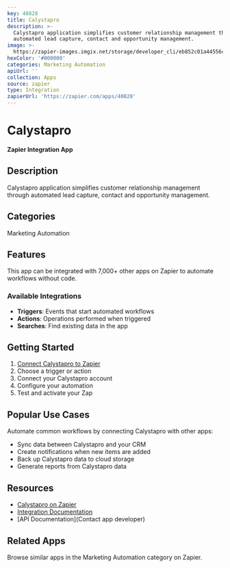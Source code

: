 ```yaml
---
key: 40828
title: Calystapro
description: >-
  Calystapro application simplifies customer relationship management through
  automated lead capture, contact and opportunity management.
image: >-
  https://zapier-images.imgix.net/storage/developer_cli/eb852c01a44556c8b82077a2181a7721.png?auto=format%2Ccompress&ixlib=python-3.0.0&q=50
hexColor: '#000000'
categories: Marketing Automation
apiUrl: ''
collection: Apps
source: zapier
type: Integration
zapierUrl: 'https://zapier.com/apps/40828'
---
```

# Calystapro

**Zapier Integration App**

## Description

Calystapro application simplifies customer relationship management through automated lead capture, contact and opportunity management.

## Categories

Marketing Automation

## Features

This app can be integrated with 7,000+ other apps on Zapier to automate workflows without code.

### Available Integrations

- **Triggers**: Events that start automated workflows
- **Actions**: Operations performed when triggered
- **Searches**: Find existing data in the app

## Getting Started

1. [Connect Calystapro to Zapier](https://zapier.com/apps/40828)
2. Choose a trigger or action
3. Connect your Calystapro account
4. Configure your automation
5. Test and activate your Zap

## Popular Use Cases

Automate common workflows by connecting Calystapro with other apps:

- Sync data between Calystapro and your CRM
- Create notifications when new items are added
- Back up Calystapro data to cloud storage
- Generate reports from Calystapro data

## Resources

- [Calystapro on Zapier](https://zapier.com/apps/40828)
- [Integration Documentation](https://zapier.com/apps/40828/integrations)
- [API Documentation](Contact app developer)

## Related Apps

Browse similar apps in the Marketing Automation category on Zapier.
